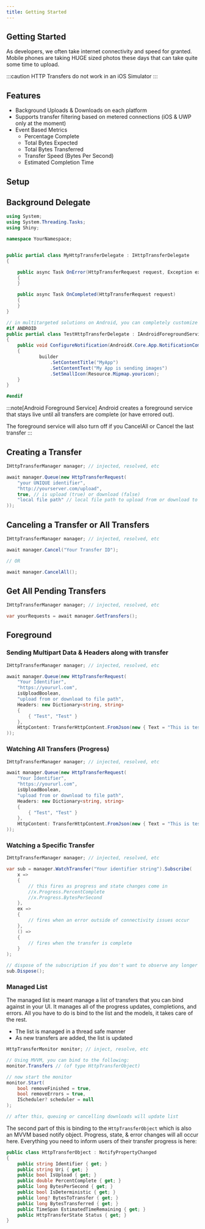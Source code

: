 ```yaml
---
title: Getting Started
---
```


## Getting Started 

As developers, we often take internet connectivity and speed for granted.  Mobile phones are taking HUGE sized photos these days that can take quite some time to upload.

:::caution
HTTP Transfers do not work in an iOS Simulator
:::

## Features

* Background Uploads & Downloads on each platform
* Supports transfer filtering based on metered connections (iOS & UWP only at the moment)
* Event Based Metrics
  * Percentage Complete
  * Total Bytes Expected
  * Total Bytes Transferred
  * Transfer Speed (Bytes Per Second)
  * Estimated Completion Time

## Setup

<LibBuilder componentName="httptransfers" client:load />


## Background Delegate

```csharp
using System;
using System.Threading.Tasks;
using Shiny;

namespace YourNamespace;


public partial class MyHttpTransferDelegate : IHttpTransferDelegate
{

    public async Task OnError(HttpTransferRequest request, Exception ex) 
    {
    }

    public async Task OnCompleted(HttpTransferRequest request)
    {
    }
}

// in multitargeted solutions on Android, you can completely customize the foreground service notification
#if ANDROID
public partial class TestHttpTransferDelegate : IAndroidForegroundServiceDelegate
{
    public void ConfigureNotification(AndroidX.Core.App.NotificationCompat.Builder builder)
    {
            builder
                .SetContentTitle("MyApp")
                .SetContentText("My App is sending images")
                .SetSmallIcon(Resource.Mipmap.youricon);
    }
}

#endif

```

:::note[Android Foreground Service]
Android creates a foreground service that stays live until all transfers are complete (or have errored out).

The foreground service will also turn off if you CancelAll or Cancel the last transfer
:::


## Creating a Transfer

```csharp
IHttpTransferManager manager; // injected, resolved, etc

await manager.Queue(new HttpTransferRequest(
    "your UNIQUE identifier",
    "http://yourserver.com/upload", 
    true, // is upload (true) or download (false)
    "local file path" // local file path to upload from or download to
));

```

## Canceling a Transfer or All Transfers

```csharp
IHttpTransferManager manager; // injected, resolved, etc

await manager.Cancel("Your Transfer ID");

// OR

await manager.CancelAll();
```

## Get All Pending Transfers

```csharp
IHttpTransferManager manager; // injected, resolved, etc

var yourRequests = await manager.GetTransfers();
```

## Foreground

### Sending Multipart Data & Headers along with transfer

```csharp
IHttpTransferManager manager; // injected, resolved, etc

await manager.Queue(new HttpTransferRequest(
    "Your Identifier",
    "https://yoururl.com",
    isUploadBoolean,
    "upload from or download to file path",
    Headers: new Dictionary<string, string>
    {
        { "Test", "Test" }
    },
    HttpContent: TransferHttpContent.FromJson(new { Text = "This is test JSON" });
));
```

### Watching All Transfers (Progress)

```csharp
IHttpTransferManager manager; // injected, resolved, etc

await manager.Queue(new HttpTransferRequest(
    "Your Identifier",
    "https://yoururl.com",
    isUploadBoolean,
    "upload from or download to file path",
    Headers: new Dictionary<string, string>
    {
        { "Test", "Test" }
    },
    HttpContent: TransferHttpContent.FromJson(new { Text = "This is test JSON" });
));
```

### Watching a Specific Transfer

```csharp
IHttpTransferManager manager; // injected, resolved, etc

var sub = manager.WatchTransfer("Your identifier string").Subscribe(
    x => 
    {
        // this fires as progress and state changes come in
        //x.Progress.PercentComplete
        //x.Progress.BytesPerSecond
    },
    ex => 
    {
        // fires when an error outside of connectivity issues occur
    },
    () =>
    {
        // fires when the transfer is complete
    }
);

// dispose of the subscription if you don't want to observe any longer or let it complete
sub.Dispose();

```

### Managed List

The managed list is meant manage a list of transfers that you can bind against in your UI.  It manages all of the progress 
updates, completions, and errors.  All you have to do is bind to the list and the models, it takes care of the rest.

* The list is managed in a thread safe manner
* As new transfers are added, the list is updated

```csharp
HttpTransferMonitor monitor; // inject, resolve, etc

// Using MVVM, you can bind to the following:
monitor.Transfers // (of type HttpTransferObject)

// now start the monitor
monitor.Start(
    bool removeFinished = true,
    bool removeErrors = true,
    IScheduler? scheduler = null
);

// after this, queuing or cancelling downloads will update list
```

The second part of this is binding to the `HttpTransferObject` which is also an MVVM based notify object.  Progress, state, & error changes will
all occur here.  Everything you need to inform users of their transfer progress is here:

```csharp
public class HttpTransferObject : NotifyPropertyChanged
{
    public string Identifier { get; }
    public string Uri { get; }
    public bool IsUpload { get; }
    public double PercentComplete { get; }
    public long BytesPerSecond { get; }
    public bool IsDeterministic { get; }
    public long? BytesToTransfer { get; }
    public long BytesTransferred { get; }
    public TimeSpan EstimatedTimeRemaining { get; }
    public HttpTransferState Status { get; }
}
```